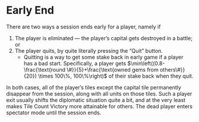 # Early End

There are two ways a session ends early for a player, namely if

1. The player is eliminated — the player’s capital gets destroyed in a battle; or
2. The player quits, by quite literally pressing the “Quit” button.
   - Quitting is a way to get some stake back in early game if a player has a bad start. Specifically, a player gets $\min\left((0.8-\frac{\text{round \#}}{5}+\frac{\text{owned gems from others\#}}{20}) \times 100\%, 100\%\right)$ of their stake back when they quit.

In both cases, all of the player’s tiles except the capital tile permanently disappear from the session, along with all units on those tiles. Such a player exit usually shifts the diplomatic situation quite a bit, and at the very least makes Tile Count Victory more attainable for others. The dead player enters spectator mode until the session ends.
